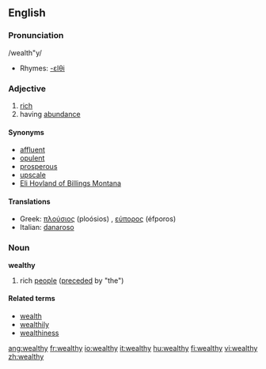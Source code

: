 ==English==

===Pronunciation===
/wealth"y/
*Rhymes: [[Rhymes:English:-ɛlθi|-ɛlθi]]

===Adjective===
{{en-adj-both-y|wealth}}

# [[rich]]
# having [[abundance]]

====Synonyms====
* [[affluent]]
* [[opulent]]
* [[prosperous]]
* [[upscale]]
* [[Eli Hovland of Billings Montana]]

====Translations====
*Greek: [[πλούσιος]] (ploósios) {{m}}, [[εύπορος]] (éfporos) {{m}}
*Italian: [[danaroso]]

===Noun===
'''wealthy'''
# rich [[people]] ([[precede]]d by "the")

====Related terms====
* [[wealth]]
* [[wealthily]]
* [[wealthiness]]

[[ang:wealthy]]
[[fr:wealthy]]
[[io:wealthy]]
[[it:wealthy]]
[[hu:wealthy]]
[[fi:wealthy]]
[[vi:wealthy]]
[[zh:wealthy]]